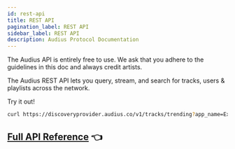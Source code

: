 ```yaml
---
id: rest-api
title: REST API
pagination_label: REST API
sidebar_label: REST API
description: Audius Protocol Documentation
---
```


The Audius API is entirely free to use. We ask that you adhere to the guidelines in this doc and
always credit artists.

The Audius REST API lets you query, stream, and search for tracks, users & playlists across the
network.

Try it out!

```bash
curl https://discoveryprovider.audius.co/v1/tracks/trending?app_name=ExampleApp
```

## [Full API Reference](https://audiusproject.github.io/api-docs/#audius-api-docs) 👈
